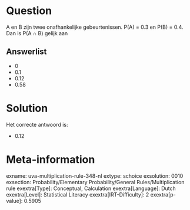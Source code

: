 Question
========

A en B zijn twee onafhankelijke gebeurtenissen. P(A) = 0.3 en P(B) =
0.4. Dan is P(A ∩ B) gelijk aan

Answerlist
----------

* 0
* 0.1
* 0.12
* 0.58

Solution
========

Het correcte antwoord is: 

* 0.12

Meta-information
================
exname: uva-multiplication-rule-348-nl
extype: schoice
exsolution: 0010
exsection: Probability/Elementary Probability/General Rules/Multiplication rule
exextra[Type]: Conceptual, Calculation
exextra[Language]: Dutch
exextra[Level]: Statistical Literacy
exextra[IRT-Difficulty]: 2
exextra[p-value]: 0.5905
